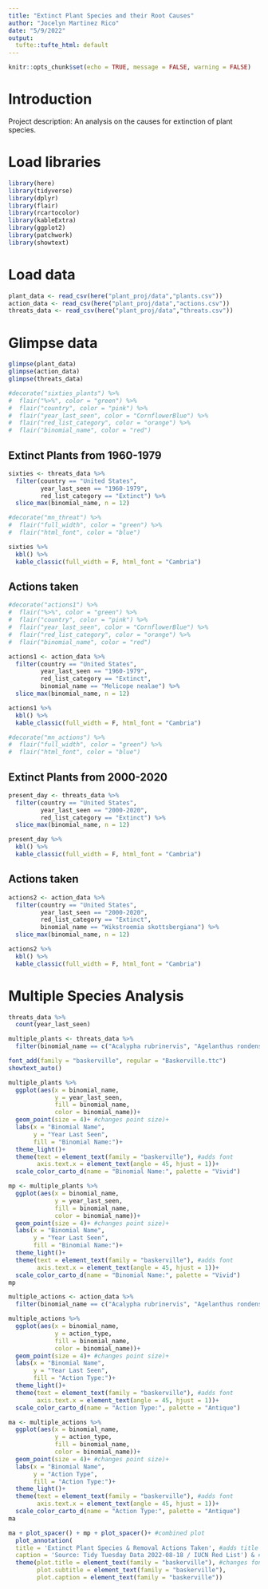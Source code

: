 ```yaml
---
title: "Extinct Plant Species and their Root Causes"
author: "Jocelyn Martinez Rico"
date: "5/9/2022"
output: 
  tufte::tufte_html: default
---
```


```r
knitr::opts_chunk$set(echo = TRUE, message = FALSE, warning = FALSE)
```

# Introduction

Project description: An analysis on the causes for extinction of plant species. 

# Load libraries
```r
library(here)
library(tidyverse)
library(dplyr)
library(flair)
library(rcartocolor)
library(kableExtra)
library(ggplot2)
library(patchwork)
library(showtext)
```

# Load data
```r
plant_data <- read_csv(here("plant_proj/data","plants.csv"))
action_data <- read_csv(here("plant_proj/data","actions.csv"))
threats_data <- read_csv(here("plant_proj/data","threats.csv"))
```

# Glimpse data
```r
glimpse(plant_data)
glimpse(action_data)
glimpse(threats_data)
```

```r
#decorate("sixties_plants") %>% 
#  flair("%>%", color = "green") %>%
#  flair("country", color = "pink") %>%
#  flair("year_last_seen", color = "CornflowerBlue") %>%
#  flair("red_list_category", color = "orange") %>%
#  flair("binomial_name", color = "red")
```

## Extinct Plants from 1960-1979
```r
sixties <- threats_data %>%
  filter(country == "United States",
         year_last_seen == "1960-1979", 
         red_list_category == "Extinct") %>%
  slice_max(binomial_name, n = 12)
```

```r
#decorate("mn_threat") %>%
#  flair("full_width", color = "green") %>%
#  flair("html_font", color = "blue")
```


```r
sixties %>%
  kbl() %>%
  kable_classic(full_width = F, html_font = "Cambria")
```

## Actions taken

```r
#decorate("actions1") %>% 
#  flair("%>%", color = "green") %>%
#  flair("country", color = "pink") %>%
#  flair("year_last_seen", color = "CornflowerBlue") %>%
#  flair("red_list_category", color = "orange") %>%
#  flair("binomial_name", color = "red")
```

```r
actions1 <- action_data %>%
  filter(country == "United States",
         year_last_seen == "1960-1979", 
         red_list_category == "Extinct",
         binomial_name == "Melicope nealae") %>%
  slice_max(binomial_name, n = 12)
```

```r
actions1 %>%
  kbl() %>%
  kable_classic(full_width = F, html_font = "Cambria")
```

```r
#decorate("mn_actions") %>%
#  flair("full_width", color = "green") %>%
#  flair("html_font", color = "blue")
```


## Extinct Plants from 2000-2020
```r
present_day <- threats_data %>%
  filter(country == "United States",
         year_last_seen == "2000-2020",
         red_list_category == "Extinct") %>%
  slice_max(binomial_name, n = 12)
```

```r
present_day %>%
  kbl() %>%
  kable_classic(full_width = F, html_font = "Cambria")
```

## Actions taken

```r
actions2 <- action_data %>%
  filter(country == "United States",
         year_last_seen == "2000-2020", 
         red_list_category == "Extinct",
         binomial_name == "Wikstroemia skottsbergiana") %>%
  slice_max(binomial_name, n = 12)
```

```r
actions2 %>%
  kbl() %>%
  kable_classic(full_width = F, html_font = "Cambria")
```

# Multiple Species Analysis

```r
threats_data %>%
  count(year_last_seen)
```

```r
multiple_plants <- threats_data %>%
  filter(binomial_name == c("Acalypha rubrinervis", "Agelanthus rondensis", "Angraecum muscicolum", "Betula gynoterminalis", "Cestrum flavescens", "Magnolia emarginata", "Corypha taliera"))
```

```r
font_add(family = "baskerville", regular = "Baskerville.ttc")
showtext_auto()
```

```r
multiple_plants %>%
  ggplot(aes(x = binomial_name,
             y = year_last_seen,
             fill = binomial_name,
             color = binomial_name))+
  geom_point(size = 4)+ #changes point size)+
  labs(x = "Binomial Name",
       y = "Year Last Seen",
       fill = "Binomial Name:")+
  theme_light()+
  theme(text = element_text(family = "baskerville"), #adds font
        axis.text.x = element_text(angle = 45, hjust = 1))+
  scale_color_carto_d(name = "Binomial Name:", palette = "Vivid")
```
```r
mp <- multiple_plants %>%
  ggplot(aes(x = binomial_name,
             y = year_last_seen,
             fill = binomial_name,
             color = binomial_name))+
  geom_point(size = 4)+ #changes point size)+
  labs(x = "Binomial Name",
       y = "Year Last Seen",
       fill = "Binomial Name:")+
  theme_light()+
  theme(text = element_text(family = "baskerville"), #adds font
        axis.text.x = element_text(angle = 45, hjust = 1))+
  scale_color_carto_d(name = "Binomial Name:", palette = "Vivid")
mp
```

```r
multiple_actions <- action_data %>%
  filter(binomial_name == c("Acalypha rubrinervis", "Agelanthus rondensis", "Angraecum muscicolum", "Betula gynoterminalis", "Cestrum flavescens", "Magnolia emarginata", "Corypha taliera"))
```

```r
multiple_actions %>%
  ggplot(aes(x = binomial_name,
             y = action_type,
             fill = binomial_name,
             color = binomial_name))+
  geom_point(size = 4)+ #changes point size)+
  labs(x = "Binomial Name",
       y = "Year Last Seen",
       fill = "Action Type:")+
  theme_light()+
  theme(text = element_text(family = "baskerville"), #adds font
        axis.text.x = element_text(angle = 45, hjust = 1))+
  scale_color_carto_d(name = "Action Type:", palette = "Antique")
```

```r
ma <- multiple_actions %>%
  ggplot(aes(x = binomial_name,
             y = action_type,
             fill = binomial_name,
             color = binomial_name))+
  geom_point(size = 4)+ #changes point size)+
  labs(x = "Binomial Name",
       y = "Action Type",
       fill = "Action Type:")+
  theme_light()+
  theme(text = element_text(family = "baskerville"), #adds font
        axis.text.x = element_text(angle = 45, hjust = 1))+
  scale_color_carto_d(name = "Action Type:", palette = "Antique")
ma
```

```r
ma + plot_spacer() + mp + plot_spacer()+ #combined plot
  plot_annotation( 
  title = 'Extinct Plant Species & Removal Actions Taken', #adds title
  caption = 'Source: Tidy Tuesday Data 2022-08-18 / IUCN Red List') & #adds caption, use & to make next code work
  theme(plot.title = element_text(family = "baskerville"), #changes font
        plot.subtitle = element_text(family = "baskerville"),
        plot.caption = element_text(family = "baskerville"))
```


